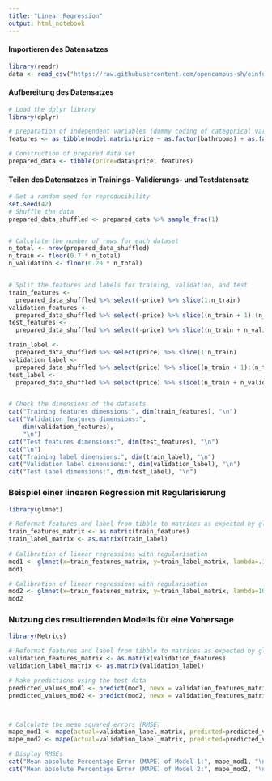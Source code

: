 ```yaml
---
title: "Linear Regression"
output: html_notebook
---
```


#### Importieren des Datensatzes
```r
library(readr)
data <- read_csv("https://raw.githubusercontent.com/opencampus-sh/einfuehrung-in-data-science-und-ml/main/house_pricing_data/house_pricing_train.csv")
```


#### Aufbereitung des Datensatzes
```r
# Load the dplyr library
library(dplyr)

# preparation of independent variables (dummy coding of categorical variables)
features <- as_tibble(model.matrix(price ~ as.factor(bathrooms) + as.factor(zipcode) + as.factor(condition) + sqft_living15, data))

# Construction of prepared data set
prepared_data <- tibble(price=data$price, features)

```


#### Teilen des Datensatzes in Trainings- Validierungs- und Testdatensatz
```r


# Set a random seed for reproducibility
set.seed(42)
# Shuffle the data
prepared_data_shuffled <- prepared_data %>% sample_frac(1)


# Calculate the number of rows for each dataset
n_total <- nrow(prepared_data_shuffled)
n_train <- floor(0.7 * n_total)
n_validation <- floor(0.20 * n_total)


# Split the features and labels for training, validation, and test
train_features <-
  prepared_data_shuffled %>% select(-price) %>% slice(1:n_train)
validation_features <-
  prepared_data_shuffled %>% select(-price) %>% slice((n_train + 1):(n_train + n_validation))
test_features <-
  prepared_data_shuffled %>% select(-price) %>% slice((n_train + n_validation + 1):n_total)

train_label <-
  prepared_data_shuffled %>% select(price) %>% slice(1:n_train)
validation_label <-
  prepared_data_shuffled %>% select(price) %>% slice((n_train + 1):(n_train + n_validation))
test_label <-
  prepared_data_shuffled %>% select(price) %>% slice((n_train + n_validation + 1):n_total)


# Check the dimensions of the datasets
cat("Training features dimensions:", dim(train_features), "\n")
cat("Validation features dimensions:",
    dim(validation_features),
    "\n")
cat("Test features dimensions:", dim(test_features), "\n")
cat("\n")
cat("Training label dimensions:", dim(train_label), "\n")
cat("Validation label dimensions:", dim(validation_label), "\n")
cat("Test label dimensions:", dim(test_label), "\n")

```


### Beispiel einer linearen Regression mit Regularisierung
```r
library(glmnet)

# Reformat features and label from tibble to matrices as expected by glmnet
train_features_matrix <- as.matrix(train_features)
train_label_matrix <- as.matrix(train_label)
                                   
# Calibration of linear regressions with regularisation
mod1 <- glmnet(x=train_features_matrix, y=train_label_matrix, lambda=.1)
mod1

# Calibration of linear regressions with regularisation
mod2 <- glmnet(x=train_features_matrix, y=train_label_matrix, lambda=10000)
mod2

```


### Nutzung des resultierenden Modells für eine Vohersage
```r
library(Metrics)

# Reformat features and label from tibble to matrices as expected by glmnet
validation_features_matrix <- as.matrix(validation_features)
validation_label_matrix <- as.matrix(validation_label)

# Make predictions using the test data
predicted_values_mod1 <- predict(mod1, newx = validation_features_matrix)[,1]
predicted_values_mod2 <- predict(mod2, newx = validation_features_matrix)[,1]



# Calculate the mean squared errors (RMSE)
mape_mod1 <- mape(actual=validation_label_matrix, predicted=predicted_values_mod1)
mape_mod2 <- mape(actual=validation_label_matrix, predicted=predicted_values_mod2)

# Display RMSEs
cat("Mean absolute Percentage Error (MAPE) of Model 1:", mape_mod1, "\n")
cat("Mean absolute Percentage Error (MAPE) of Model 2:", mape_mod2, "\n")

```
